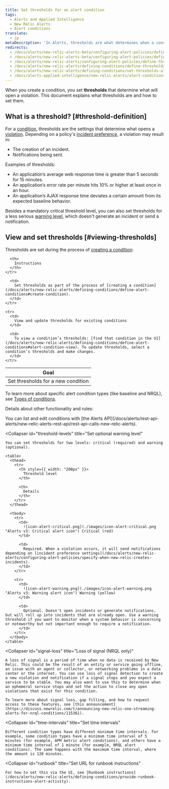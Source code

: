 ```yaml
---
title: Set thresholds for an alert condition
tags:
  - Alerts and Applied Intelligence
  - New Relic Alerts
  - Alert conditions
translate:
  - jp
metaDescription: 'In Alerts, thresholds are what determines when a condition will trigger a violation.'
redirects:
  - /docs/alerts/new-relic-alerts-beta/configuring-alert-policies/defining-thresholds-trigger-alert
  - /docs/alerts/new-relic-alerts-beta/configuring-alert-policies/define-thresholds-trigger-alert
  - /docs/alerts/new-relic-alerts/configuring-alert-policies/define-thresholds-trigger-alert
  - /docs/alerts/new-relic-alerts/defining-conditions/define-thresholds-trigger-alert
  - /docs/alerts/new-relic-alerts/defining-conditions/set-thresholds-alert-condition
  - /docs/alerts-applied-intelligence/new-relic-alerts/alert-conditions/set-thresholds-alert-condition
---
```


When you create a condition, you set **thresholds** that determine what will open a violation. This document explains what thresholds are and how to set them.

## What is a threshold? [#threshold-definition]

For a [condition](/docs/using-new-relic/welcome-new-relic/get-started/glossary#alert-condition), thresholds are the settings that determine what opens a [violation](/docs/using-new-relic/welcome-new-relic/get-started/glossary#alert-violation). Depending on a policy's [incident preference](/docs/alerts/new-relic-alerts/configuring-alert-policies/specify-when-new-relic-creates-incidents), a violation may result in:

* The creation of an incident.
* Notifications being sent.

Examples of thresholds:

* An application’s average web response time is greater than 5 seconds for 15 minutes.
* An application’s error rate per minute hits 10% or higher at least once in an hour.
* An application’s AJAX response time deviates a certain amount from its expected baseline behavior.

Besides a mandatory critical threshold level, you can also set thresholds for a less serious [warning level](#threshold-levels), which doesn't generate an incident or send a notification.

## View and set thresholds [#viewing-thresholds]

Thresholds are set during the process of [creating a condition](/docs/alerts/new-relic-alerts/defining-conditions/define-alert-conditions):

<table>
  <thead>
    <tr>
      <th style={{ width: "220px" }}>
        Goal
      </th>

      <th>
        Instructions
      </th>
    </tr>
  </thead>

  <tbody>
    <tr>
      <td>
        Set thresholds for a new condition
      </td>

      <td>
        Set thresholds as part of the process of [creating a condition](/docs/alerts/new-relic-alerts/defining-conditions/define-alert-conditions#create-condition).
      </td>
    </tr>

    <tr>
      <td>
        View and update thresholds for existing conditions
      </td>

      <td>
        To view a condition’s thresholds: [find that condition in the UI](/docs/alerts/new-relic-alerts/defining-conditions/define-alert-conditions#alert-condition-view). To update thresholds, select a condition’s thresholds and make changes.
      </td>
    </tr>
  </tbody>
</table>

To learn more about specific alert condition types (like baseline and NRQL), see [Types of conditions](/docs/alerts/new-relic-alerts/defining-conditions/define-alert-conditions#condition-types).

Details about other functionality and rules:

<CollapserGroup>
  <Collapser
    id="use-api"
    title="Use the Alerts API"
  >
    You can list and edit conditions with [the Alerts API](/docs/alerts/rest-api-alerts/new-relic-alerts-rest-api/rest-api-calls-new-relic-alerts).
  </Collapser>

  <Collapser
    id="threshold-levels"
    title="Set optional warning level"
  >
    You can set thresholds for two levels: critical (required) and warning (optional).

    <table>
      <thead>
        <tr>
          <th style={{ width: "200px" }}>
            Threshold level
          </th>

          <th>
            Details
          </th>
        </tr>
      </thead>

      <tbody>
        <tr>
          <td>
            ![icon-alert-critical.png](./images/icon-alert-critical.png "Alerts v3: Critical alert icon") Critical (red)
          </td>

          <td>
            Required. When a violation occurs, it will send notifications depending on [incident preference settings](/docs/alerts/new-relic-alerts/configuring-alert-policies/specify-when-new-relic-creates-incidents).
          </td>
        </tr>

        <tr>
          <td>
            ![icon-alert-warning.png](./images/icon-alert-warning.png "Alerts v3: Warning alert icon") Warning (yellow)
          </td>

          <td>
            Optional. Doesn't open incidents or generate notifications, but will roll up into incidents that are already open. Use a warning threshold if you want to monitor when a system behavior is concerning or noteworthy but not important enough to require a notification.
          </td>
        </tr>
      </tbody>
    </table>
  </Collapser>

  <Collapser
    id="signal-loss"
    title="Loss of signal (NRQL only)"
  >
    A loss of signal is a period of time when no data is received by New Relic. This could be the result of an entity or service going offline, an issue with an agent or collector, or networking problems in a data center or the internet. You can use loss of signal detection to create a new violation and notification if a signal stops and you expect a service to be stable. You may also want to use this to determine when an ephemeral service stops and set the action to close any open violations that exist for this condition.

    To learn more about signal loss, gap filling, and how to request access to these features, see [this announcement](https://discuss.newrelic.com/t/announcing-new-relic-one-streaming-alerts-for-nrql-conditions/115361).
  </Collapser>

  <Collapser
    id="time-intervals"
    title="Set time intervals"
  >
    Different condition types have different minimum time intervals. For example, some condition types have a minimum time interval of 5 minutes (for example, APM metric alert conditions), and others have a minimum time interval of 1 minute (for example, NRQL alert conditions). The same happens with the maximum time interval, where the amount is 120 minutes.
  </Collapser>

  <Collapser
    id="runbook"
    title="Set URL for runbook instructions"
  >
    For how to set this via the UI, see [Runbook instructions](/docs/alerts/new-relic-alerts/defining-conditions/provide-runbook-instructions-alert-activity).
  </Collapser>
</CollapserGroup>

